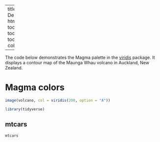 ---
title: "Magma Demo"
output:
  html_document:
    toc: true
    toc_depth: 2
    toc_float: 
      collapsed: true

--

The code below demonstrates the Magma palette in the [viridis](https://github.com/sjmgarnier/viridis) package. It displays a contour map of the Maunga Whau volcano in Auckland, New Zealand.

# Magma colors

```r
image(volcano, col = viridis(200, option = "A"))
```
```r
library(tidyverse)
```

## mtcars

```r
mtcars
```

